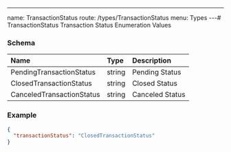 
---
name: TransactionStatus
route: /types/TransactionStatus
menu: Types
---# TransactionStatus
Transaction Status Enumeration Values


### Schema
| Name | Type | Description |
|:-----| :--- | :---------- |
| PendingTransactionStatus | string | Pending Status  |
| ClosedTransactionStatus | string | Closed Status  |
| CanceledTransactionStatus | string | Canceled Status  |

### Example
```json
{
  "transactionStatus": "ClosedTransactionStatus"
}
```
